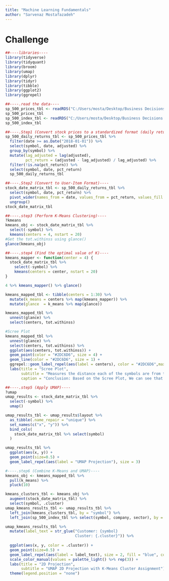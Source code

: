 ```yaml
---
title: "Machine Learning Fundamentals"
author: "Sarvenaz Mostafazadeh"
---
```




# Challenge

```r
##----libraries----
library(tidyverse)
library(tidyquant)
library(broom)
library(umap)
library(dplyr)
library(tidyr)
library(tibble)
library(ggplot2)
library(ggrepel)

##----.read the data----
sp_500_prices_tbl <- readRDS("C:/Users/mosta/Desktop/Business Decisions with Machine Learning/1/sp_500_prices_tbl.rds")
sp_500_prices_tbl
sp_500_index_tbl <- readRDS("C:/Users/mosta/Desktop/Business Decisions with Machine Learning/1/sp_500_index_tbl.rds")
sp_500_index_tbl

##----.Step1 (Convert stock prices to a standardized format (daily returns)----
sp_500_daily_returns_tbl <- sp_500_prices_tbl %>%
  filter(date >= as.Date("2018-01-01")) %>%
  select(symbol, date, adjusted) %>%
  group_by(symbol) %>%
  mutate(lag_adjusted = lag(adjusted),
         pct_return = (adjusted - lag_adjusted) / lag_adjusted) %>%
  filter(!is.na(pct_return)) %>%
  select(symbol, date, pct_return) 
  sp_500_daily_returns_tbl

##----.Step2 (Convert to User-Item Format)----
stock_date_matrix_tbl <- sp_500_daily_returns_tbl %>%
  select(symbol, date, pct_return) %>%
  pivot_wider(names_from = date, values_from = pct_return, values_fill = 0) %>%
  ungroup()
stock_date_matrix_tbl

##----.step3 (Perform K-Means Clustering)----
?kmeans
kmeans_obj <- stock_date_matrix_tbl %>%
  select(-symbol) %>%
  kmeans(centers = 4, nstart = 20)
#Get the tot.withinss using glance()
glance(kmeans_obj)

##----.step4 (Find the optimal value of K)----
kmeans_mapper <- function(center = 4) {
  stock_date_matrix_tbl %>%
    select(-symbol) %>%
    kmeans(centers = center, nstart = 20)
}

4 %>% kmeans_mapper() %>% glance()

kmeans_mapped_tbl <- tibble(centers = 1:30) %>%
  mutate(k_means = centers %>% map(kmeans_mapper)) %>%
  mutate(glance  = k_means %>% map(glance))

kmeans_mapped_tbl %>%
  unnest(glance) %>%
  select(centers, tot.withinss)

#Scree Plot
kmeans_mapped_tbl %>%
  unnest(glance) %>%
  select(centers, tot.withinss) %>%
  ggplot(aes(centers, tot.withinss)) +
  geom_point(color = "#2DC6D6", size = 4) +
  geom_line(color = "#2DC6D6", size = 1) +
  ggrepel::geom_label_repel(aes(label = centers), color = "#2DC6D6",max.overlaps = 30) + 
  labs(title = "Scree Plot",
       subtitle = "Measures the distance each of the symbols are from the closes K-Means center",
       caption = "Conclusion: Based on the Scree Plot, We can see that the Scree Plot becomes linear (constant rate of change) between 5 and 10 centers for K.")

##----.step5 (Apply UMAP)----
?umap
umap_results <- stock_date_matrix_tbl %>%
  select(-symbol) %>%
  umap()

umap_results_tbl <- umap_results$layout %>%
  as_tibble(.name_repair = "unique") %>% 
  set_names(c("x", "y")) %>%
  bind_cols(
    stock_date_matrix_tbl %>% select(symbol)
  )

umap_results_tbl %>%
  ggplot(aes(x, y)) +
  geom_point(size=0.5) + 
  geom_label_repel(aes(label = "UMAP Projection"), size = 3)

#----.step6 (Combine K-Means and UMAP)----
kmeans_obj <- kmeans_mapped_tbl %>%
  pull(k_means) %>%
  pluck(10)

kmeans_clusters_tbl <- kmeans_obj %>% 
  augment(stock_date_matrix_tbl) %>%
  select(symbol, .cluster)
umap_kmeans_results_tbl <- umap_results_tbl %>%
  left_join(kmeans_clusters_tbl, by = "symbol") %>%
  left_join(sp_500_index_tbl %>% select(symbol, company, sector), by = "symbol")

umap_kmeans_results_tbl %>%
  mutate(label_text = str_glue("Customer: {symbol}
                               Cluster: {.cluster}")) %>%
  
  ggplot(aes(x, y, color = .cluster)) +
  geom_point(size=0.5) +
  geom_label_repel(aes(label = label_text), size = 2, fill = "blue", color = "white", max.overlaps = 30) +
  scale_color_manual(values = palette_light() %>% rep(3)) +
  labs(title = "2D Projection",
       subtitle = "UMAP 2D Projection with K-Means Cluster Assignment") +
  theme(legend.position = "none")


```
